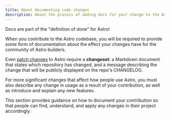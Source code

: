 ```yaml
---
title: About documenting code changes
description: About the process of adding docs for your change to the Astro codebase.
---
```

Docs are part of the "definition of done" for Astro!

When you contribute to the Astro codebase, you will be required to provide some form of documentation about the effect your changes have for the community of Astro builders.

Even [patch changes](/docs-for-code-changes/patch-changes/) to Astro require a **changeset**: a Markdown document that states which repository has changed, and a message describing the change that will be publicly displayed on the repo's CHANGELOG.

For more significant changes that affect how people use Astro, you must also describe any change in usage as a result of your contribution, as well as introduce and explain any new features.

This section provides guidance on how to document your contribution so that people can find, understand, and apply any changes in their project accordingly.